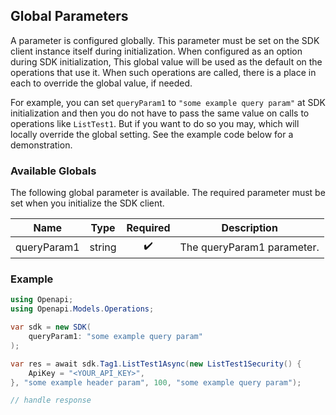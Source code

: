 ## Global Parameters

A parameter is configured globally. This parameter must be set on the SDK client instance itself during initialization. When configured as an option during SDK initialization, This global value will be used as the default on the operations that use it. When such operations are called, there is a place in each to override the global value, if needed.

For example, you can set `queryParam1` to `"some example query param"` at SDK initialization and then you do not have to pass the same value on calls to operations like `ListTest1`. But if you want to do so you may, which will locally override the global setting. See the example code below for a demonstration.


### Available Globals

The following global parameter is available. The required parameter must be set when you initialize the SDK client.

| Name | Type | Required | Description |
| ---- | ---- |:--------:| ----------- |
| queryParam1 | string | ✔️ | The queryParam1 parameter. |



### Example

```csharp
using Openapi;
using Openapi.Models.Operations;

var sdk = new SDK(
    queryParam1: "some example query param"
);

var res = await sdk.Tag1.ListTest1Async(new ListTest1Security() {
    ApiKey = "<YOUR_API_KEY>",
}, "some example header param", 100, "some example query param");

// handle response
```
